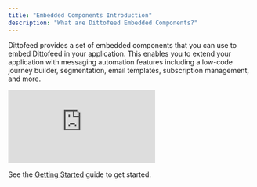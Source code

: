 ```yaml
---
title: "Embedded Components Introduction"
description: "What are Dittofeed Embedded Components?"
---
```


Dittofeed provides a set of embedded components that you can use to embed Dittofeed in your application. This enables you to extend your application with messaging automation features including a low-code journey builder, segmentation, email templates, subscription management, and more.

<iframe
  className="w-full aspect-video"
  src="https://www.youtube.com/embed/M9GrR1TtbDA?si=HRsUtDYiuFmNCg2Y"
  title="Setting Up Dittofeed with Docker Compose"
  frameBorder="0"
  allow="accelerometer; autoplay; clipboard-write; encrypted-media; gyroscope; picture-in-picture"
  allowFullScreen
></iframe>

See the [Getting Started](/embedded/getting-started) guide to get started.
